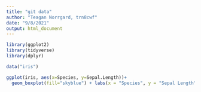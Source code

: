 ```yaml
---
title: "git data"
author: "Teagan Norrgard, trn8cwf"
date: "9/8/2021"
output: html_document
---
```


```r
library(ggplot2)
library(tidyverse)
library(dplyr)
```



```r
data("iris")
```
```r
ggplot(iris, aes(x=Species, y=Sepal.Length))+
  geom_boxplot(fill="skyblue") + labs(x = "Species", y = "Sepal Length", title = "Length of Sepal of Irises")
```

